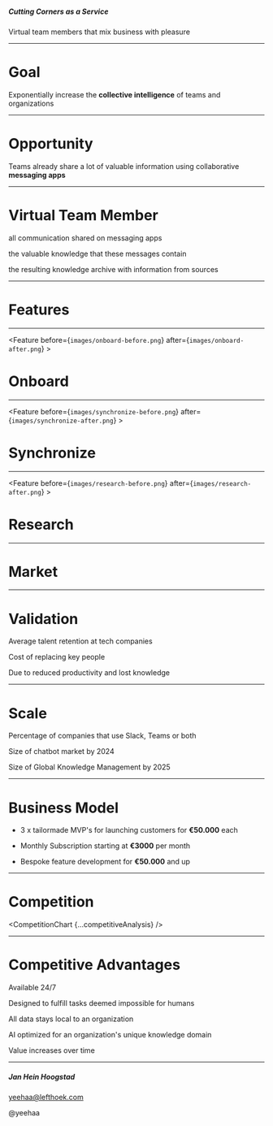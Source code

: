 
<Cover>

##### Cutting Corners as a Service

Virtual team members that mix business with pleasure

</Cover>

---

<Basic>

# Goal

Exponentially increase the **collective intelligence** of teams and organizations

</Basic>

---

<Basic>

# Opportunity

Teams already share a lot of valuable information using collaborative
**messaging apps**

</Basic>

---

<Icons>

# Virtual Team Member

<SellingPoint title="moderates">all communication shared on messaging apps</SellingPoint>

<SellingPoint title="archives">the valuable knowledge that these messages
contain</SellingPoint>

<SellingPoint title="augments">the resulting knowledge archive with 
information from sources</SellingPoint>

</Icons>

---

<SectionCover>

# Features

</SectionCover>

---

<Feature before={`images/onboard-before.png`} after={`images/onboard-after.png`} >

  # Onboard

</Feature>

---

<Feature before={`images/synchronize-before.png`} after={`images/synchronize-after.png`} >

  # Synchronize

</Feature>

---

<Feature before={`images/research-before.png`} after={`images/research-after.png`} >

  # Research 

</Feature>

---

<SectionCover variant="midnight">

# Market

</SectionCover>

---

<Stats>

# Validation

<Stat figure="3 years" reference="https://business.linkedin.com/talent-solutions/blog/trends-and-research/2018/the-3-industries-with-the-highest-turnover-rates">Average talent retention at tech companies</Stat>

<Stat figure="$200.000"
reference="https://www.businessknowhow.com/manage/loveem/numbers.htm">Cost of replacing key people</Stat>

<Stat figure="67%"
reference="https://www.shrm.org/hr-today/news/all-things-work/pages/to-have-and-to-hold.aspx">
Due to reduced productivity and lost
knowledge</Stat>
  
</Stats>

---

<Stats>

# Scale

<Stat figure="91%"
reference="https://www.computerworld.com/article/3403675/slack-or-teams-many-businesses-opt-for-both.html#:~:text=Mio%20polled%20200%20IT%20decision,hundreds%20of%20thousands%20of%20employees.&text=The%20company%20found%20that%2091,66%25%20of%20the%20organizations%20surveyed">Percentage
of companies that use Slack, Teams or
both</Stat>

<Stat figure="$9.4B"
reference="https://www.businessinsider.com/chatbot-market-stats-trends?r=DE&IR=T">Size
of chatbot market by 2024</Stat>

<Stat figure="$1.2T"
reference="https://www.globenewswire.com/news-release/2018/05/11/1501037/0/en/Global-Knowledge-Management-Market-Will-Reach-USD-1-232-000-million-by-2025-Zion-Market-Research.html">Size
of Global Knowledge Management by 2025</Stat>

</Stats>

---

<Basic>

# Business Model

<CardsContainer>

<Card simple variant="lobster" title="Phase 1">

+ 3 x tailormade MVP's for launching customers for **€50.000** each

</Card>

<Card simple variant="lobster" title="Phase 2">

+ Monthly Subscription starting at **€3000** per month

+ Bespoke feature development for **€50.000** and up

</Card>

</CardsContainer>

</Basic>


---

<Basic variant="midnight">

# Competition

  <CompetitionChart {...competitiveAnalysis} />

</Basic>

---

<Icons>

# Competitive Advantages

<SellingPoint title="loyal">Available 24/7</SellingPoint>

<SellingPoint title="different">Designed to fulfill tasks deemed impossible for
humans</SellingPoint>

<SellingPoint title="discrete">All data stays local to an
organization</SellingPoint>

<SellingPoint title="bespoke">AI optimized for an organization's unique knowledge
domain</SellingPoint>

<SellingPoint title="eager">Value increases over time</SellingPoint>

</Icons>

---

<Cover>

##### Jan Hein Hoogstad

yeehaa@lefthoek.com

@yeehaa

</Cover>
